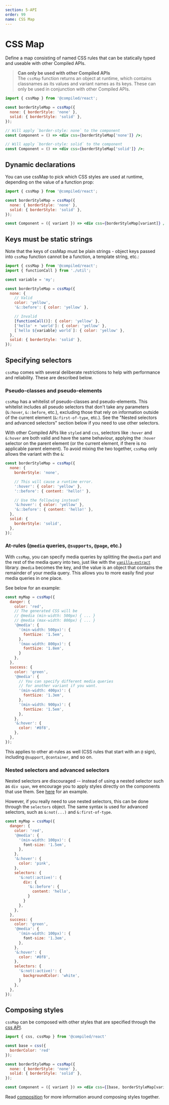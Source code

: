 ```yaml
---
section: 5-API
order: 99
name: CSS Map
---
```


# CSS Map

Define a map consisting of named CSS rules that can be statically typed and useable with other Compiled APIs.

> **Can only be used with other Compiled APIs**<br />
> The `cssMap` function returns an object at runtime, which contains classnames as its values and variant names as its keys. These can only be used in conjunction with other Compiled APIs.

```jsx
import { cssMap } from '@compiled/react';

const borderStyleMap = cssMap({
  none: { borderStyle: 'none' },
  solid: { borderStyle: 'solid' },
});

// Will apply `border-style: none` to the component
const Component = () => <div css={borderStyleMap['none']} />;

// Will apply `border-style: solid` to the component
const Component = () => <div css={borderStyleMap['solid']} />;
```

## Dynamic declarations

You can use cssMap to pick which CSS styles are used at runtime, depending on the value of a function prop:

```jsx
import { cssMap } from '@compiled/react';

const borderStyleMap = cssMap({
  none: { borderStyle: 'none' },
  solid: { borderStyle: 'solid' },
});

const Component = ({ variant }) => <div css={borderStyleMap[variant]} />;
```

## Keys must be static strings

Note that the keys of cssMap must be plain strings - object keys passed into `cssMap` function cannot be a function, a template string, etc.:

```jsx
import { cssMap } from '@compiled/react';
import { functionCall } from './util';

const variable = 'my';

const borderStyleMap = cssMap({
  none: {
    // Valid
    color: 'yellow',
    '&::before': { color: 'yellow' },

    // Invalid
    [functionCall()]: { color: 'yellow' },
    ['hello' + 'world']: { color: 'yellow' },
    [`hello ${variable} world`]: { color: 'yellow' },
  },
  solid: { borderStyle: 'solid' },
});
```

## Specifying selectors

`cssMap` comes with several deliberate restrictions to help with performance and reliability. These are described below.

### Pseudo-classes and pseudo-elements

`cssMap` has a whitelist of pseudo-classes and pseudo-elements. This whitelist includes all pseudo selectors that don't take any parameters (`&:hover`, `&::before`, etc.), excluding those that rely on information outside of the current element (`&:first-of-type`, etc.). See the "Nested selectors and advanced selectors" section below if you need to use other selectors.

With other Compiled APIs like `styled` and `css`, selectors like `:hover` and `&:hover` are both valid and have the same behaviour, applying the `:hover` selector on the parent element (or the current element, if there is no applicable parent element). To avoid mixing the two together, `cssMap` only allows the variant with the `&`:

```jsx
const borderStyleMap = cssMap({
  none: {
    borderStyle: 'none',

    // This will cause a runtime error.
    ':hover': { color: 'yellow' },
    '::before': { content: 'hello!' },

    // Use the following instead!
    '&:hover': { color: 'yellow' },
    '&::before': { content: 'hello!' },
  },
  solid: {
    borderStyle: 'solid',
  },
});
```

### At-rules (`@media` queries, `@supports`, `@page`, etc.)

With `cssMap`, you can specify media queries by splitting the `@media` part and the rest of the media query into two, just like with the [`vanilla-extract`](https://vanilla-extract.style/documentation/styling/#media-queries) library. `@media` becomes the key, and the value is an object that contains the remainder of your media query. This allows you to more easily find your media queries in one place.

See below for an example:

```jsx
const myMap = cssMap({
  danger: {
    color: 'red',
    // The generated CSS will be
    // @media (min-width: 500px) { ... }
    // @media (max-width: 800px) { ... }
    '@media': {
      '(min-width: 500px)': {
        fontSize: '1.5em',
      },
      '(max-width: 800px)': {
        fontSize: '1.8em',
      }
    },
  },
  success: {
    color: 'green',
    '@media': {
      // You can specify different media queries
      // for another variant if you want.
      '(min-width: 400px)': {
        fontSize: '1.3em',
      },
      '(min-width: 900px)': {
        fontSize: '1.5em',
      },
    },
    '&:hover': {
      color: '#8f8',
    },
  },
});
```

This applies to other at-rules as well (CSS rules that start with an `@` sign), including `@support`, `@container`, and so on.

### Nested selectors and advanced selectors

Nested selectors are discouraged -- instead of using a nested selector such as `div span`, we encourage you to apply styles directly on the components that use them. See [here](/writing-css#nested-rules) for an example.

However, if you really need to use nested selectors, this can be done through the
`selectors` object. The same syntax is used for advanced selectors, such as `&:not(...)` and `&:first-of-type`.

```jsx
const myMap = cssMap({
  danger: {
    color: 'red',
    '@media': {
      '(min-width: 100px)': {
        font-size: '1.5em',
      },
    },
    '&:hover': {
      color: 'pink',
    },
    selectors: {
      '&:not(:active)': {
        div: {
          '&::before': {
            content: 'hello',
          }
        }
      },
    },
  },
  success: {
    color: 'green',
    '@media': {
      '(min-width: 100px)': {
        font-size: '1.3em',
      },
    },
    '&:hover': {
      color: '#8f8',
    },
    selectors: {
      '&:not(:active)': {
        backgroundColor: 'white',
      }
    },
  },
});
```

## Composing styles

`cssMap` can be composed with other styles that are specified through the [css API](/api-css).

```jsx
import { css, cssMap } from '@compiled/react'

const base = css({
  borderColor: 'red'
});

const borderStyleMap = cssMap({
  none: { borderStyle: 'none' },
  solid: { borderStyle: 'solid' },
});

const Component = ({ variant }) => <div css={[base, borderStyleMap[variant]]} />;
```

Read [composition](/composition) for more information around composing styles together.
